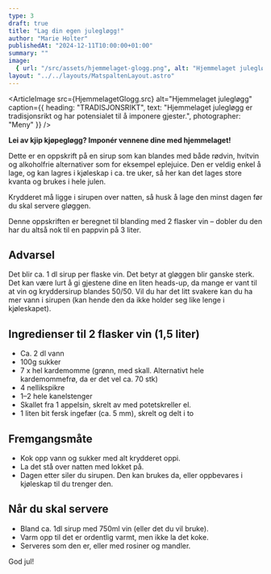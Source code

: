 ```yaml
---
type: 3
draft: true
title: "Lag din egen julegløgg!"
author: "Marie Holter"
publishedAt: "2024-12-11T10:00:00+01:00"
summary: ""
image:
  { url: "/src/assets/hjemmelaget-glogg.png", alt: "Hjemmelaget julegløgg", height: "600px" }
layout: "../../layouts/MatspaltenLayout.astro"
---
```


<ArticleImage src={HjemmelagetGlogg.src} alt="Hjemmelaget julegløgg" caption={{
  heading: "TRADISJONSRIKT",
  text: "Hjemmelaget julegløgg er tradisjonsrikt og har potensialet til å imponere gjester.",
  photographer: "Meny"
}} />

**Lei av kjip kjøpegløgg? Imponér vennene dine med hjemmelaget!**

Dette er en oppskrift på en sirup som kan blandes med både rødvin, hvitvin og alkoholfrie alternativer som for eksempel eplejuice. Den er veldig enkel å lage, og kan lagres i kjøleskap i ca. tre uker, så her kan det lages store kvanta og brukes i hele julen.

Krydderet må ligge i sirupen over natten, så husk å lage den minst dagen før du skal servere gløggen.

Denne oppskriften er beregnet til blanding med 2 flasker vin – dobler du den har du altså nok til en pappvin på 3 liter.

## Advarsel

Det blir ca. 1 dl sirup per flaske vin. Det betyr at gløggen blir ganske sterk. Det kan være lurt å gi gjestene dine en liten heads-up, da mange er vant til at vin og kryddersirup blandes 50/50. Vil du har det litt svakere kan du ha mer vann i sirupen (kan hende den da ikke holder seg like lenge i kjøleskapet). 

## Ingredienser til 2 flasker vin (1,5 liter)

- Ca. 2 dl vann
- 100g sukker
- 7 x hel kardemomme (grønn, med skall. Alternativt hele kardemommefrø, da er det vel ca. 70 stk)
- 4 nellikspikre
- 1–2 hele kanelstenger
- Skallet fra 1 appelsin, skrelt av med potetskreller el. 
- 1 liten bit fersk ingefær (ca. 5 mm), skrelt og delt i to

## Fremgangsmåte

- Kok opp vann og sukker med alt krydderet oppi.
- La det stå over natten med lokket på.
- Dagen etter siler du sirupen. Den kan brukes da, eller oppbevares i kjøleskap til du trenger den.

## Når du skal servere

- Bland ca. 1dl sirup med 750ml vin (eller det du vil bruke).
- Varm opp til det er ordentlig varmt, men ikke la det koke.
- Serveres som den er, eller med rosiner og mandler.

God jul!
